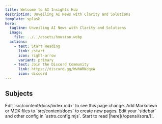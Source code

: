 ```yaml
---
title: Welcome to AI Insights Hub
description: Unveiling AI News with Clarity and Solutions
template: splash
hero:
  tagline: Unveiling AI News with Clarity and Solutions
  image:
    file: ../../assets/houston.webp
  actions:
    - text: Start Reading
      link: /start
      icon: right-arrow
      variant: primary
    - text: Join the Discord Community
      link: https://discord.gg/WwhWRKdqeW
      icon: discord
---
```



## Subjects

<CardGrid stagger>
	<Card title="AI News" icon="rocket">
		Edit `src/content/docs/index.mdx` to see this page change.
	</Card>
	<Card title="Techincal Principles Analyst" icon="add-document">
		Add Markdown or MDX files to `src/content/docs` to create new pages.
	</Card>
	<Card title="AI Apps Manual Guides" icon="setting">
		Edit your `sidebar` and other config in `astro.config.mjs`.
	</Card>
	<Card title="Read the docs" icon="open-book">
		Start to read [here](/openai/sora/)!.
	</Card>
</CardGrid>
